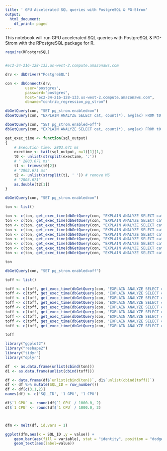 ```yaml
---
title: ' GPU Accelerated SQL queries with PostgreSQL & PG-Strom'
output:
  html_document:
    df_print: paged
---
```


This notebook will run GPU accelerated SQL queries with PostgreSQL & PG-Strom 
with the RPostgreSQL package for R. 

```r
require(RPostgreSQL)


#ec2-34-216-128-133.us-west-2.compute.amazonaws.com

drv <- dbDriver("PostgreSQL")

con <- dbConnect(drv, 
		 user="postgres", 
		 password="postgres", 
		 host="ec2-34-216-128-133.us-west-2.compute.amazonaws.com", 
		 dbname="contrib_regression_pg_strom")
```


```r
dbGetQuery(con, "SET pg_strom.enabled=on")
dbGetQuery(con, "EXPLAIN ANALYZE SELECT cat, count(*), avg(ax) FROM t0 NATURAL JOIN t1 GROUP BY CAT")
```
```r
dbGetQuery(con, "SET pg_strom.enabled=off")
dbGetQuery(con, "EXPLAIN ANALYZE SELECT cat, count(*), avg(ax) FROM t0 NATURAL JOIN t1 GROUP BY CAT")
```
```r
get_exec_time <- function(sql_output)
{
	# Execution time: 2803.671 ms
	exectime <- tail(sql_output, n=1)[1][1,]
	t0 <- unlist(strsplit(exectime, ':'))
	# " 2803.671 ms"
	t1 <- trimws(t0[2])
	# "2803.671 ms"
	t2 <- unlist(strsplit(t1, ' ')) # remove MS
	# "2803.671"
	as.double(t2[1])
}
```

```r
dbGetQuery(con, "SET pg_strom.enabled=on")

ton <- list()

ton <- c(ton, get_exec_time(dbGetQuery(con, "EXPLAIN ANALYZE SELECT cat, count(*), avg(ax) FROM t0 NATURAL JOIN t1 GROUP BY CAT")))
ton <- c(ton, get_exec_time(dbGetQuery(con, "EXPLAIN ANALYZE SELECT cat, count(*), avg(ax) FROM t0 NATURAL JOIN t1 NATURAL JOIN t2 GROUP BY CAT")))
ton <- c(ton, get_exec_time(dbGetQuery(con, "EXPLAIN ANALYZE SELECT cat, count(*), avg(ax) FROM t0 NATURAL JOIN t1 NATURAL JOIN t2 NATURAL JOIN t3 GROUP BY CAT")))
ton <- c(ton, get_exec_time(dbGetQuery(con, "EXPLAIN ANALYZE SELECT cat, count(*), avg(ax) FROM t0 NATURAL JOIN t1 NATURAL JOIN t2 NATURAL JOIN t3 NATURAL JOIN t4 GROUP BY CAT")))
ton <- c(ton, get_exec_time(dbGetQuery(con, "EXPLAIN ANALYZE SELECT cat, count(*), avg(ax) FROM t0 NATURAL JOIN t1 NATURAL JOIN t2 NATURAL JOIN t3 NATURAL JOIN t4 NATURAL JOIN t5 GROUP BY CAT")))
ton <- c(ton, get_exec_time(dbGetQuery(con, "EXPLAIN ANALYZE SELECT cat, count(*), avg(ax) FROM t0 NATURAL JOIN t1 NATURAL JOIN t2 NATURAL JOIN t3 NATURAL JOIN t4 NATURAL JOIN t5 NATURAL JOIN t6 GROUP BY CAT")))
ton <- c(ton, get_exec_time(dbGetQuery(con, "EXPLAIN ANALYZE SELECT cat, count(*), avg(ax) FROM t0 NATURAL JOIN t1 NATURAL JOIN t2 NATURAL JOIN t3 NATURAL JOIN t4 NATURAL JOIN t5 NATURAL JOIN t6 NATURAL JOIN t7 GROUP BY CAT")))
ton <- c(ton, get_exec_time(dbGetQuery(con, "EXPLAIN ANALYZE SELECT cat, count(*), avg(ax) FROM t0 NATURAL JOIN t1 NATURAL JOIN t2 NATURAL JOIN t3 NATURAL JOIN t4 NATURAL JOIN t5 NATURAL JOIN t6 NATURAL JOIN t7 NATURAL JOIN t8 GROUP BY CAT")))
ton <- c(ton, get_exec_time(dbGetQuery(con, "EXPLAIN ANALYZE SELECT cat, count(*), avg(ax) FROM t0 NATURAL JOIN t1 NATURAL JOIN t2 NATURAL JOIN t3 NATURAL JOIN t4 NATURAL JOIN t5 NATURAL JOIN t6 NATURAL JOIN t7 NATURAL JOIN t8 NATURAL JOIN t9 GROUP BY CAT")))

ton

```

```r
dbGetQuery(con, "SET pg_strom.enabled=off")

toff <- list()

toff <- c(toff, get_exec_time(dbGetQuery(con, "EXPLAIN ANALYZE SELECT cat, count(*), avg(ax) FROM t0 NATURAL JOIN t1 GROUP BY CAT")))
toff <- c(toff, get_exec_time(dbGetQuery(con, "EXPLAIN ANALYZE SELECT cat, count(*), avg(ax) FROM t0 NATURAL JOIN t1 NATURAL JOIN t2 GROUP BY CAT")))
toff <- c(toff, get_exec_time(dbGetQuery(con, "EXPLAIN ANALYZE SELECT cat, count(*), avg(ax) FROM t0 NATURAL JOIN t1 NATURAL JOIN t2 NATURAL JOIN t3 GROUP BY CAT")))
toff <- c(toff, get_exec_time(dbGetQuery(con, "EXPLAIN ANALYZE SELECT cat, count(*), avg(ax) FROM t0 NATURAL JOIN t1 NATURAL JOIN t2 NATURAL JOIN t3 NATURAL JOIN t4 GROUP BY CAT")))
toff <- c(toff, get_exec_time(dbGetQuery(con, "EXPLAIN ANALYZE SELECT cat, count(*), avg(ax) FROM t0 NATURAL JOIN t1 NATURAL JOIN t2 NATURAL JOIN t3 NATURAL JOIN t4 NATURAL JOIN t5 GROUP BY CAT")))
toff <- c(toff, get_exec_time(dbGetQuery(con, "EXPLAIN ANALYZE SELECT cat, count(*), avg(ax) FROM t0 NATURAL JOIN t1 NATURAL JOIN t2 NATURAL JOIN t3 NATURAL JOIN t4 NATURAL JOIN t5 NATURAL JOIN t6 GROUP BY CAT")))
toff <- c(toff, get_exec_time(dbGetQuery(con, "EXPLAIN ANALYZE SELECT cat, count(*), avg(ax) FROM t0 NATURAL JOIN t1 NATURAL JOIN t2 NATURAL JOIN t3 NATURAL JOIN t4 NATURAL JOIN t5 NATURAL JOIN t6 NATURAL JOIN t7 GROUP BY CAT")))
toff <- c(toff, get_exec_time(dbGetQuery(con, "EXPLAIN ANALYZE SELECT cat, count(*), avg(ax) FROM t0 NATURAL JOIN t1 NATURAL JOIN t2 NATURAL JOIN t3 NATURAL JOIN t4 NATURAL JOIN t5 NATURAL JOIN t6 NATURAL JOIN t7 NATURAL JOIN t8 GROUP BY CAT")))
toff <- c(toff, get_exec_time(dbGetQuery(con, "EXPLAIN ANALYZE SELECT cat, count(*), avg(ax) FROM t0 NATURAL JOIN t1 NATURAL JOIN t2 NATURAL JOIN t3 NATURAL JOIN t4 NATURAL JOIN t5 NATURAL JOIN t6 NATURAL JOIN t7 NATURAL JOIN t8 NATURAL JOIN t9 GROUP BY CAT")))

toff

```



```r
library("ggplot2")
library("reshape2")
library("tidyr")
library("dplyr")

df  <- as.data.frame(unlist(cbind(ton)))
d1 <- as.data.frame(unlist(cbind(toff)))

df <- data.frame(df$`unlist(cbind(ton))`, d1$`unlist(cbind(toff))`)
df <- df %>% mutate(SQL_ID = row_number())
df <- df[c(3,1,2)]
names(df) <- c('SQL_ID', '1 GPU', '1 CPU')

df$`1 GPU` <- round(df$`1 GPU` / 1000.0, 2)
df$`1 CPU` <- round(df$`1 CPU` / 1000.0, 2)



dfm <- melt(df, id.vars = 1)
```


```r
ggplot(dfm,aes(x = SQL_ID ,y = value)) + 
    geom_bar(aes(fill = variable), stat = "identity", position = "dodge") +
	geom_text(aes(label=value))
```
